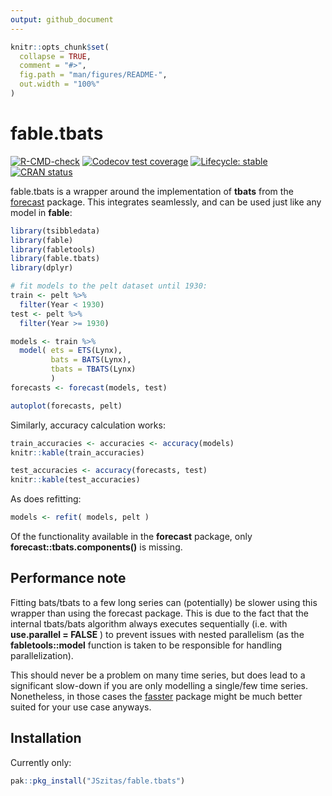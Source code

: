 ```yaml
---
output: github_document
---
```


<!-- README.md is generated from README.Rmd. Please edit that file -->

```r
knitr::opts_chunk$set(
  collapse = TRUE,
  comment = "#>",
  fig.path = "man/figures/README-",
  out.width = "100%"
)
```

# fable.tbats

<!-- badges: start -->
[![R-CMD-check](https://github.com/JSzitas/fable.tbats/workflows/R-CMD-check/badge.svg)](https://github.com/JSzitas/fable.tbats/actions)
[![Codecov test coverage](https://codecov.io/gh/JSzitas/autodep/branch/main/graph/badge.svg)](https://codecov.io/gh/JSzitas/autodep?branch=main)
[![Lifecycle: stable](https://img.shields.io/badge/lifecycle-stable-green.svg)](https://lifecycle.r-lib.org/articles/stages.html#stable)
[![CRAN status](https://www.r-pkg.org/badges/version/fable.tbats)](https://CRAN.R-project.org/package=fable.tbats)
<!-- badges: end -->

fable.tbats is a wrapper around the implementation of **tbats** from the [forecast](https://github.com/robjhyndman/forecast) package. 
This integrates seamlessly, and can be used just like any model in **fable**: 

```r
library(tsibbledata)
library(fable)
library(fabletools)
library(fable.tbats)
library(dplyr)

# fit models to the pelt dataset until 1930:
train <- pelt %>% 
  filter(Year < 1930)
test <- pelt %>% 
  filter(Year >= 1930)

models <- train %>% 
  model( ets = ETS(Lynx),
         bats = BATS(Lynx),
         tbats = TBATS(Lynx)
         ) 
forecasts <- forecast(models, test)

autoplot(forecasts, pelt)
```

Similarly, accuracy calculation works: 

```r
train_accuracies <- accuracies <- accuracy(models)
knitr::kable(train_accuracies)
```

```r
test_accuracies <- accuracy(forecasts, test)
knitr::kable(test_accuracies)
```

As does refitting:

```r
models <- refit( models, pelt )
```

Of the functionality available in the **forecast** package, only **forecast::tbats.components()** 
is missing. 

## Performance note 

Fitting bats/tbats to a few long series can (potentially) be slower using this wrapper 
than using the forecast package. This is due to the fact that the internal tbats/bats algorithm 
always executes sequentially (i.e. with **use.parallel = FALSE** ) to prevent issues with nested parallelism 
(as the **fabletools::model** function is taken to be responsible for handling parallelization). 

This should never be a problem on many time series, but does lead to a significant slow-down if you are only 
modelling a single/few time series. Nonetheless, in those cases the [fasster](https://github.com/tidyverts/fasster) package might be much better suited 
for your use case anyways. 

## Installation

Currently only: 

``` r
pak::pkg_install("JSzitas/fable.tbats")
```


